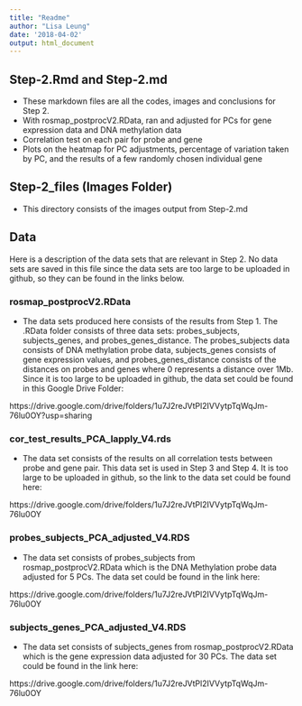 ```yaml
---
title: "Readme"
author: "Lisa Leung"
date: '2018-04-02'
output: html_document
---
```


## Step-2.Rmd and Step-2.md

- These markdown files are all the codes, images and conclusions for Step 2.
- With rosmap_postprocV2.RData, ran and adjusted for PCs for gene expression data and DNA methylation data
- Correlation test on each pair for probe and gene
- Plots on the heatmap for PC adjustments, percentage of variation taken by PC, and the results of a few randomly chosen individual gene

## Step-2_files (Images Folder)

- This directory consists of the images output from Step-2.md

## Data

Here is a description of the data sets that are relevant in Step 2. No data sets are saved in this file since the data sets are too large to be uploaded in github, so they can be found in the links below.

### rosmap_postprocV2.RData

- The data sets produced here consists of the results from Step 1. The .RData folder consists of three data sets: probes_subjects, subjects_genes, and probes_genes_distance. The probes_subjects data consists of DNA methylation probe data, subjects_genes consists of gene expression values, and probes_genes_distance consists of the distances on probes and genes where 0 represents a distance over 1Mb. Since it is too large to be uploaded in github, the data set could be found in this Google Drive Folder:

https://drive.google.com/drive/folders/1u7J2reJVtPl2IVVytpTqWqJm-76lu0OY?usp=sharing

### cor_test_results_PCA_lapply_V4.rds

- The data set consists of the results on all correlation tests between probe and gene pair. This data set is used in Step 3 and Step 4. It is too large to be uploaded in github, so the link to the data set could be found here:

https://drive.google.com/drive/folders/1u7J2reJVtPl2IVVytpTqWqJm-76lu0OY 

### probes_subjects_PCA_adjusted_V4.RDS

- The data set consists of probes_subjects from rosmap_postprocV2.RData which is the DNA Methylation probe data adjusted for 5 PCs. The data set could be found in the link here:

https://drive.google.com/drive/folders/1u7J2reJVtPl2IVVytpTqWqJm-76lu0OY 

### subjects_genes_PCA_adjusted_V4.RDS

- The data set consists of subjects_genes from rosmap_postprocV2.RData which is the gene expression data adjusted for 30 PCs. The data set could be found in the link here:

https://drive.google.com/drive/folders/1u7J2reJVtPl2IVVytpTqWqJm-76lu0OY 
